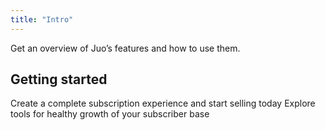 ```yaml
---
title: "Intro"
---
```


Get an overview of Juo’s features and how to use them.

<div style={{ display:"flex",justifyContent:"center" }} />

## Getting started

<CardGroup cols={2}>
  <Card title="Launch subscriptions" icon="https://cdn.juo.io/content-uploads/Icons30_cdaafed6cb.svg" href="/subscription-experiences">
    Create a complete subscription experience and start selling today
  </Card>
  <Card title="Grow & retain" icon="leaf" href="/retention">
    Explore tools for healthy growth of your subscriber base
  </Card>
</CardGroup>